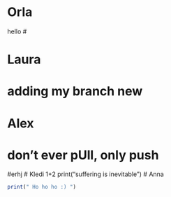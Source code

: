 # Orla
hello
# 

# Laura
# adding my branch new
# 

# Alex
# don't ever pUll, only push
#erhj
# Kledi
1+2
print("suffering is inevitable")
# Anna

```r
print(" Ho ho ho :) ")
```

# 
